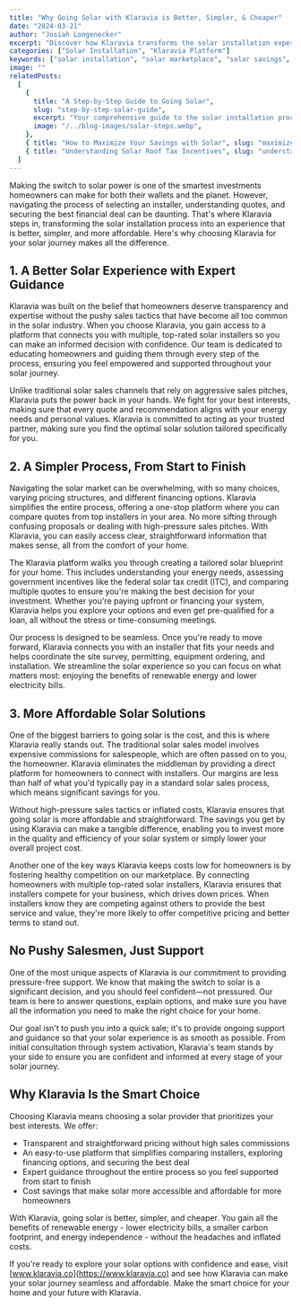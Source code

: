 ```yaml
---
title: "Why Going Solar with Klaravia is Better, Simpler, & Cheaper"
date: "2024-03-21"
author: "Josiah Longenecker"
excerpt: "Discover how Klaravia transforms the solar installation experience"
categories: ["Solar Installation", "Klaravia Platform"]
keywords: ["solar installation", "solar marketplace", "solar savings", "solar comparison", "solar support"]
image: ""
relatedPosts:
  [
    {
      title: "A Step-by-Step Guide to Going Solar",
      slug: "step-by-step-solar-guide",
      excerpt: "Your comprehensive guide to the solar installation process",
      image: "/../blog-images/solar-steps.webp",
    },
    { title: "How to Maximize Your Savings with Solar", slug: "maximize-solar-savings", excerpt: "Optimizing your solar investment", image: "/../blog-images/solar-savings.webp" },
    { title: "Understanding Solar Roof Tax Incentives", slug: "understanding-solar-roof-tax-incentives", excerpt: "Solar tax incentives", image: "/../blog-images/solar-calc.jpg" },
  ]
---
```


Making the switch to solar power is one of the smartest investments homeowners can make for both their wallets and the planet. However, navigating the process of selecting an installer, understanding quotes, and securing the best financial deal can be daunting. That's where Klaravia steps in, transforming the solar installation process into an experience that is better, simpler, and more affordable. Here's why choosing Klaravia for your solar journey makes all the difference.

## 1. A Better Solar Experience with Expert Guidance

Klaravia was built on the belief that homeowners deserve transparency and expertise without the pushy sales tactics that have become all too common in the solar industry. When you choose Klaravia, you gain access to a platform that connects you with multiple, top-rated solar installers so you can make an informed decision with confidence. Our team is dedicated to educating homeowners and guiding them through every step of the process, ensuring you feel empowered and supported throughout your solar journey.

Unlike traditional solar sales channels that rely on aggressive sales pitches, Klaravia puts the power back in your hands. We fight for your best interests, making sure that every quote and recommendation aligns with your energy needs and personal values. Klaravia is committed to acting as your trusted partner, making sure you find the optimal solar solution tailored specifically for you.

## 2. A Simpler Process, From Start to Finish

Navigating the solar market can be overwhelming, with so many choices, varying pricing structures, and different financing options. Klaravia simplifies the entire process, offering a one-stop platform where you can compare quotes from top installers in your area. No more sifting through confusing proposals or dealing with high-pressure sales pitches. With Klaravia, you can easily access clear, straightforward information that makes sense, all from the comfort of your home.

The Klaravia platform walks you through creating a tailored solar blueprint for your home. This includes understanding your energy needs, assessing government incentives like the federal solar tax credit (ITC), and comparing multiple quotes to ensure you're making the best decision for your investment. Whether you're paying upfront or financing your system, Klaravia helps you explore your options and even get pre-qualified for a loan, all without the stress or time-consuming meetings.

Our process is designed to be seamless. Once you're ready to move forward, Klaravia connects you with an installer that fits your needs and helps coordinate the site survey, permitting, equipment ordering, and installation. We streamline the solar experience so you can focus on what matters most: enjoying the benefits of renewable energy and lower electricity bills.

## 3. More Affordable Solar Solutions

One of the biggest barriers to going solar is the cost, and this is where Klaravia really stands out. The traditional solar sales model involves expensive commissions for salespeople, which are often passed on to you, the homeowner. Klaravia eliminates the middleman by providing a direct platform for homeowners to connect with installers. Our margins are less than half of what you'd typically pay in a standard solar sales process, which means significant savings for you.

Without high-pressure sales tactics or inflated costs, Klaravia ensures that going solar is more affordable and straightforward. The savings you get by using Klaravia can make a tangible difference, enabling you to invest more in the quality and efficiency of your solar system or simply lower your overall project cost.

Another one of the key ways Klaravia keeps costs low for homeowners is by fostering healthy competition on our marketplace. By connecting homeowners with multiple top-rated solar installers, Klaravia ensures that installers compete for your business, which drives down prices. When installers know they are competing against others to provide the best service and value, they're more likely to offer competitive pricing and better terms to stand out.

## No Pushy Salesmen, Just Support

One of the most unique aspects of Klaravia is our commitment to providing pressure-free support. We know that making the switch to solar is a significant decision, and you should feel confident—not pressured. Our team is here to answer questions, explain options, and make sure you have all the information you need to make the right choice for your home.

Our goal isn't to push you into a quick sale; it's to provide ongoing support and guidance so that your solar experience is as smooth as possible. From initial consultation through system activation, Klaravia's team stands by your side to ensure you are confident and informed at every stage of your solar journey.

## Why Klaravia Is the Smart Choice

Choosing Klaravia means choosing a solar provider that prioritizes your best interests. We offer:

- Transparent and straightforward pricing without high sales commissions
- An easy-to-use platform that simplifies comparing installers, exploring financing options, and securing the best deal
- Expert guidance throughout the entire process so you feel supported from start to finish
- Cost savings that make solar more accessible and affordable for more homeowners

With Klaravia, going solar is better, simpler, and cheaper. You gain all the benefits of renewable energy - lower electricity bills, a smaller carbon footprint, and energy independence - without the headaches and inflated costs.

If you're ready to explore your solar options with confidence and ease, visit [www.klaravia.co](https://www.klaravia.co) and see how Klaravia can make your solar journey seamless and affordable. Make the smart choice for your home and your future with Klaravia.

<RelatedPostsWrapper />
